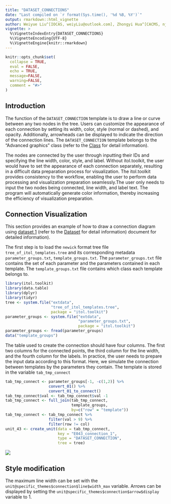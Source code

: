 ```yaml
---
title: "DATASET_CONNECTIONS"
date: "Last compiled on `r format(Sys.time(), '%d %B, %Y')`"
output: rmarkdown::html_vignette
author: Weiyue Liu^[IOCAS, weiyLiu@outlook.com], Zhongyi Hua^[CACMS, njbxhzy@hotmail.com], Tong Zhou^[IOCAS, tongzhou2017@gmail.com]
vignette: >
  %\VignetteIndexEntry{DATASET_CONNECTIONS}
  %\VignetteEncoding{UTF-8}
  %\VignetteEngine{knitr::rmarkdown}
---
```


```r
knitr::opts_chunk$set(
  collapse = TRUE,
  eval = FALSE,
  echo = TRUE,
  message=FALSE,
  warning=FALSE,
  comment = "#>"
)
```

## Introduction
The function of the `DATASET_CONNECTION` template is to draw a line or curve between any two nodes in the tree. Users can customize the appearance of each connection by setting its width, color, style (normal or dashed), and opacity. Additionally, arrowheads can be displayed to indicate the direction of the connection lines. The `DATASET_CONNECTION` template belongs to the "Advanced graphics" class (refer to the [Class]() for detail information).

The nodes are connected by the user through inputting their IDs and specifying the line width, color, style, and label. Without itol.toolkit, the user would have to set the appearance of each connection separately, resulting in a difficult data preparation process for visualization. The itol.toolkit provides consistency to the workflow, enabling the user to perform data processing and visualization preparation seamlessly.The user only needs to input the two nodes being connected, line width, and label text. The program will automatically generate color information, thereby increasing the efficiency of visualization preparation.

## Connection Visualization
This section provides an example of how to draw a connection diagram using [dataset 1](https://github.com/TongZhou2017/itol.toolkit/tree/master/inst/extdata/dataset1) (refer to the [Dataset](https://tongzhou2017.github.io/itol.toolkit/articles/Datasets.html) for detail information) document for detailed information).

The first step is to load the `newick` format tree file `tree_of_itol_templates.tree` and its corresponding metadata `parameter_groups.txt`, `template_groups.txt`. The `parameter_groups.txt` file contains the set of each parameter and the parameters contained in each template. The `template_groups.txt` file contains which class each template belongs to.
```r
library(itol.toolkit)
library(data.table)
library(dplyr)
library(tidyr)
tree <- system.file("extdata",
                    "tree_of_itol_templates.tree",
                    package = "itol.toolkit")
parameter_groups <- system.file("extdata",
                                "parameter_groups.txt",
                                package = "itol.toolkit")
parameter_groups <- fread(parameter_groups)
data("template_groups")
```
The table used to create the connection should have four columns. The first two columns for the connected points, the third column for the line width, and the fourth column for the labels. In practice, the user needs to prepare the input data according to this format. Here, we simulate the connection between templates by the parameters they contain. The template is stored in the variable `tab_tmp_connect`
```r
tab_tmp_connect <- parameter_groups[-1, -c(1,2)] %>% 
                   convert_01() %>% 
                   convert_01_to_connect()
tab_tmp_connect$val <- tab_tmp_connect$val -1
tab_tmp_connect <- full_join(tab_tmp_connect,
                             template_groups,
                             by=c("row" = "template"))
tab_tmp_connect <- tab_tmp_connect %>%
                   filter(val > 9) %>%
                   filter(row != col)
unit_43 <- create_unit(data = tab_tmp_connect,
                       key = "E043_connection_1",
                       type = "DATASET_CONNECTION",
                       tree = tree)
```

![](images/DATASET_CONNECTION_1.png)

## Style modification
The maximum line width can be set with the `unit@specific_themes$connection$line$width_max` variable. Arrows can be displayed by setting the `unit@specific_themes$connection$arrow$display` variable to 1. 
